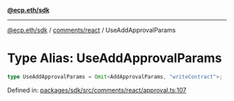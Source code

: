 [**@ecp.eth/sdk**](../../../index.mdx)

***

[@ecp.eth/sdk](/sdk-reference/index.mdx) / [comments/react](/sdk-reference/comments/react/index.mdx) / UseAddApprovalParams

# Type Alias: UseAddApprovalParams

```ts
type UseAddApprovalParams = Omit<AddApprovalParams, "writeContract">;
```

Defined in: [packages/sdk/src/comments/react/approval.ts:107](https://github.com/ecp-eth/comments-monorepo/blob/main/packages/sdk/src/comments/react/approval.ts#L107)
